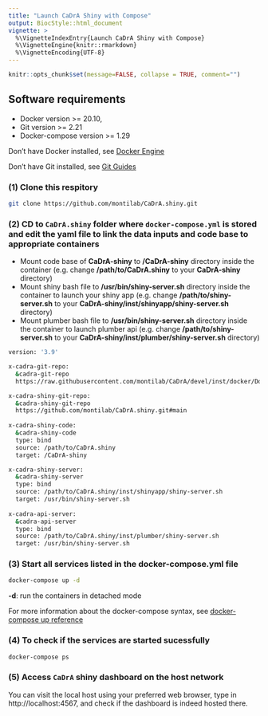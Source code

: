 ```yaml
---
title: "Launch CaDrA Shiny with Compose"
output: BiocStyle::html_document
vignette: >
  %\VignetteIndexEntry{Launch CaDrA Shiny with Compose}
  %\VignetteEngine{knitr::rmarkdown}
  %\VignetteEncoding{UTF-8}
---
```


```r
knitr::opts_chunk$set(message=FALSE, collapse = TRUE, comment="")
```

## Software requirements

- Docker version >= 20.10,
- Git version >= 2.21
- Docker-compose version >= 1.29

Don't have Docker installed, see [Docker Engine](https://docs.docker.com/engine/install/)

Don't have Git installed, see [Git Guides](https://github.com/git-guides/install-git)

### (1) Clone this respitory

```bash
git clone https://github.com/montilab/CaDrA.shiny.git
``` 

### (2) CD to `CaDrA.shiny` folder where `docker-compose.yml` is stored and edit the yaml file to link the data inputs and code base to appropriate containers

- Mount code base of **CaDrA-shiny** to **/CaDrA-shiny** directory inside the container (e.g. change __/path/to/CaDrA.shiny__ to your **CaDrA-shiny** directory)
- Mount shiny bash file to **/usr/bin/shiny-server.sh** directory inside the container to launch your shiny app (e.g. change **/path/to/shiny-server.sh** to your **CaDrA-shiny/inst/shinyapp/shiny-server.sh** directory)
- Mount plumber bash file to **/usr/bin/shiny-server.sh** directory inside the container to launch plumber api (e.g. change **/path/to/shiny-server.sh** to your **CaDrA-shiny/inst/plumber/shiny-server.sh** directory)

```bash
version: '3.9'

x-cadra-git-repo:
  &cadra-git-repo
  https://raw.githubusercontent.com/montilab/CaDrA/devel/inst/docker/Dockerfile

x-cadra-shiny-git-repo:
  &cadra-shiny-git-repo
  https://github.com/montilab/CaDrA.shiny.git#main
  
x-cadra-shiny-code:
  &cadra-shiny-code
  type: bind
  source: /path/to/CaDrA.shiny
  target: /CaDrA-shiny

x-cadra-shiny-server:
  &cadra-shiny-server
  type: bind
  source: /path/to/CaDrA.shiny/inst/shinyapp/shiny-server.sh
  target: /usr/bin/shiny-server.sh 
  
x-cadra-api-server:
  &cadra-api-server
  type: bind
  source: /path/to/CaDrA.shiny/inst/plumber/shiny-server.sh
  target: /usr/bin/shiny-server.sh 
```

### (3) Start all services listed in the docker-compose.yml file

```bash
docker-compose up -d 
```

**-d**: run the containers in detached mode <br>

For more information about the docker-compose syntax, see [docker-compose up reference](https://docs.docker.com/engine/reference/commandline/compose_up/)

### (4) To check if the services are started sucessfully

```bash
docker-compose ps
```

### (5) Access `CaDrA` shiny dashboard on the host network

You can visit the local host using your preferred web browser, type in http://localhost:4567, and check if the dashboard is indeed hosted there.




